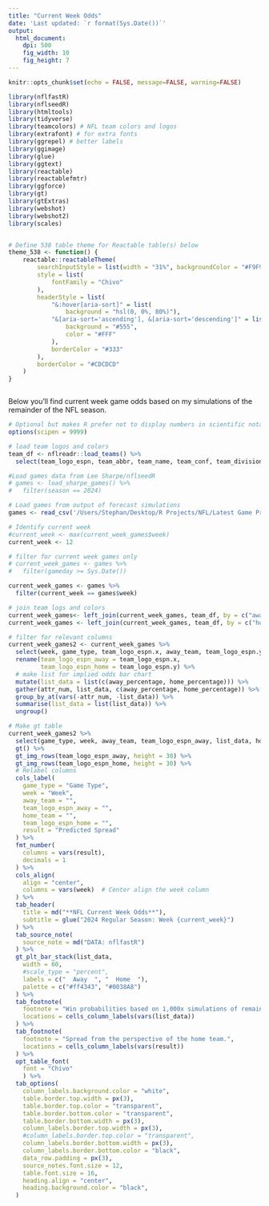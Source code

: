 ```yaml
---
title: "Current Week Odds"
date: 'Last updated: `r format(Sys.Date())`'
output:
  html_document:
    dpi: 500
    fig_width: 10
    fig_height: 7
---
```


```r
knitr::opts_chunk$set(echo = FALSE, message=FALSE, warning=FALSE)
```

```r

library(nflfastR)
library(nflseedR)
library(htmltools)
library(tidyverse)
library(teamcolors) # NFL team colors and logos
library(extrafont) # for extra fonts
library(ggrepel) # better labels
library(ggimage)
library(glue)
library(ggtext)
library(reactable)
library(reactablefmtr)
library(ggforce)
library(gt)
library(gtExtras)
library(webshot)
library(webshot2)
library(scales)


# Define 538 table theme for Reactable table(s) below
theme_538 <- function() {
    reactable::reactableTheme(
        searchInputStyle = list(width = "31%", backgroundColor = "#F9F9F9"),
        style = list(
            fontFamily = "Chivo"
        ),
        headerStyle = list(
            "&:hover[aria-sort]" = list(
                background = "hsl(0, 0%, 80%)"),
            "&[aria-sort='ascending'], &[aria-sort='descending']" = list(
                background = "#555",
                color = "#FFF"
            ),
            borderColor = "#333"
        ),
        borderColor = "#CDCDCD"
    )
}



```


Below you'll find current week game odds based on my simulations of the remainder of the NFL season.

```r

# Optional but makes R prefer not to display numbers in scientific notation
options(scipen = 9999)

# load team logos and colors
team_df <- nflreadr::load_teams() %>% 
  select(team_logo_espn, team_abbr, team_name, team_conf, team_division, team_color)

#Load games data from Lee Sharpe/nflseedR
# games <- load_sharpe_games() %>% 
#   filter(season == 2024)

# Load games from output of forecast simulations
games <- read_csv('/Users/Stephan/Desktop/R Projects/NFL/Latest Game Predictions.csv')

# Identify current week
#current_week <- max(current_week_games$week)
current_week <- 12

# filter for current week games only
# current_week_games <- games %>%
#   filter(gameday >= Sys.Date())

current_week_games <- games %>%
  filter(current_week == games$week)

# join team logs and colors
current_week_games<- left_join(current_week_games, team_df, by = c("away_team" = "team_abbr")) #Away
current_week_games <- left_join(current_week_games, team_df, by = c("home_team" = "team_abbr")) #Home

# filter for relevant columns
current_week_games2 <- current_week_games %>%
  select(week, game_type, team_logo_espn.x, away_team, team_logo_espn.y, home_team, result, away_percentage, home_percentage) %>% 
  rename(team_logo_espn_away = team_logo_espn.x,
         team_logo_espn_home = team_logo_espn.y) %>%
  # make list for implied odds bar chart
  mutate(list_data = list(c(away_percentage, home_percentage))) %>%
  gather(attr_num, list_data, c(away_percentage, home_percentage)) %>%
  group_by_at(vars(-attr_num, -list_data)) %>%
  summarise(list_data = list(list_data)) %>%
  ungroup()

# Make gt table
current_week_games2 %>%
  select(game_type, week, away_team, team_logo_espn_away, list_data, home_team, team_logo_espn_home, result) %>%
  gt() %>%
  gt_img_rows(team_logo_espn_away, height = 30) %>%
  gt_img_rows(team_logo_espn_home, height = 30) %>%
  # Relabel columns
  cols_label(
    game_type = "Game Type",
    week = "Week",
    away_team = "",
    team_logo_espn_away = "",
    home_team = "",
    team_logo_espn_home = "",
    result = "Predicted Spread"
  ) %>%
  fmt_number(
    columns = vars(result),
    decimals = 1
  ) %>%
  cols_align(
    align = "center",
    columns = vars(week)  # Center align the week column
  ) %>%
  tab_header(
    title = md("**NFL Current Week Odds**"),
    subtitle = glue("2024 Regular Season: Week {current_week}")
  ) %>%
  tab_source_note(
    source_note = md("DATA: nflfastR")
  ) %>%
  gt_plt_bar_stack(list_data,
    width = 60,
    #scale_type = "percent",
    labels = c("  Away  ", "  Home  "),
    palette = c("#ff4343", "#0038A8")
  ) %>%
  tab_footnote(
    footnote = "Win probabilities based on 1,000x simulations of remaining games using Between the Pipes' team power ratings.",
    locations = cells_column_labels(vars(list_data))
  ) %>%
  tab_footnote(
    footnote = "Spread from the perspective of the home team.",
    locations = cells_column_labels(vars(result))
  ) %>%
  opt_table_font(
    font = "Chivo"
    ) %>%
  tab_options(
    column_labels.background.color = "white",
    table.border.top.width = px(3),
    table.border.top.color = "transparent",
    table.border.bottom.color = "transparent",
    table.border.bottom.width = px(3),
    column_labels.border.top.width = px(3),
    #column_labels.border.top.color = "transparent",
    column_labels.border.bottom.width = px(3),
    column_labels.border.bottom.color = "black",
    data_row.padding = px(3),
    source_notes.font.size = 12,
    table.font.size = 16,
    heading.align = "center",
    heading.background.color = "black",
  )


```